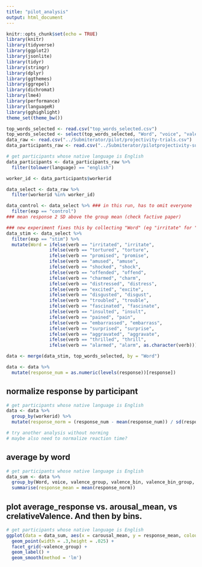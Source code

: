 ```yaml
---
title: "pilot_analysis"
output: html_document
---
```


```r
knitr::opts_chunk$set(echo = TRUE)
library(knitr)
library(tidyverse)
library(ggplot2)
library(jsonlite)
library(tidyr)
library(stringr)
library(dplyr)
library(ggthemes)
library(ggrepel)
library(dichromat)
library(lme4)
library(performance)
library(languageR)
library(gghighlight)
theme_set(theme_bw())
```

```r
top_words_selected <- read.csv("top_words_selected.csv")
top_words_selected <- select(top_words_selected, "Word", "voice", "valence_group", "valence_bin", "valence_bin_group", "arousal_bin", "valence_arousal_group", "carousal_mean", "crelativeValence", "valence_mean", "mean_residuals_abs","mean_acceptability_norm")
data_raw <- read.csv("../Submiterator/pilot/projectivity-trials.csv")
data_participants_raw <- read.csv("../Submiterator/pilotprojectivity-subject_information.csv")
```

```r
# get participants whose native language is English
data_participants <- data_participants_raw %>%
  filter(tolower(language) == "english")

worker_id <- data_participants$workerid

data_select <- data_raw %>%
  filter(workerid %in% worker_id)

data_control <- data_select %>% ### in this run, has to omit everyone
  filter(exp == "control")
### mean response 2 SD above the group mean (check factive paper)

### new experiment fixes this by collecting "Word" (eg "irritate" for "irritated")
data_stim <- data_select %>%
  filter(exp == "stim") %>%
  mutate(Word = ifelse(verb == "irritated", "irritate", 
                ifelse(verb == "tortured", "torture", 
                ifelse(verb == "promised", "promise",
                ifelse(verb == "amused", "amuse", 
                ifelse(verb == "shocked", "shock",
                ifelse(verb == "offended", "offend",
                ifelse(verb == "charmed", "charm",
                ifelse(verb == "distressed", "distress", 
                ifelse(verb == "excited", "excite",
                ifelse(verb == "disgusted", "disgust",
                ifelse(verb == "troubled", "trouble",
                ifelse(verb == "fascinated", "fascinate", 
                ifelse(verb == "insulted", "insult", 
                ifelse(verb == "pained", "pain",
                ifelse(verb == "embarrassed", "embarrass",
                ifelse(verb == "surprised", "surprise",
                ifelse(verb == "aggravated", "aggravate",
                ifelse(verb == "thrilled", "thrill",
                ifelse(verb == "alarmed", "alarm", as.character(verb)))))))))))))))))))))

data <- merge(data_stim, top_words_selected, by = "Word")

data <- data %>%
  mutate(response_num = as.numeric(levels(response))[response])
```


## normalize response by participant 
```r
# get participants whose native language is English
data <- data %>%
  group_by(workerid) %>%
  mutate(response_norm = (response_num - mean(response_num)) / sd(response_num))

# try another analysis without norming
# maybe also need to normalize reaction time? 
```

## average by word
```r
# get participants whose native language is English
data_sum <- data %>%
  group_by(Word, voice, valence_group, valence_bin, valence_bin_group, arousal_bin, valence_arousal_group, carousal_mean, crelativeValence, valence_bin) %>%
  summarise(response_mean = mean(response_norm))
```

## plot average_response vs. arousal_mean, vs crelativeValence. And then by bins.

```r
# get participants whose native language is English
ggplot(data = data_sum, aes(x = carousal_mean, y = response_mean, colour = arousal_bin, label = Word)) +
  geom_point(width = .3,height = .025) +
  facet_grid(~valence_group) +
  geom_label() +
  geom_smooth(method = 'lm')
```